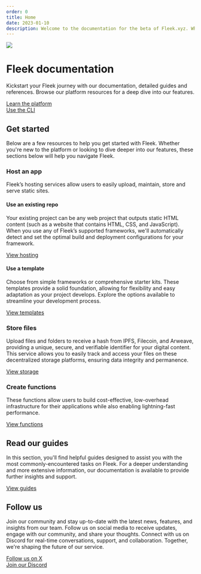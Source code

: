 ```yaml
---
order: 0
title: Home
date: 2023-01-10
description: Welcome to the documentation for the beta of Fleek.xyz. Whether you are an expert or an absolute beginner, you'll find your answers here.
---
```



![](./docs-hero-fleek.svg)

# Fleek documentation

Kickstart your Fleek journey with our documentation, detailed guides and references. Browse our platform resources for a deep dive into our features.

<div className="justify-left mt-12 flex gap-16">
  <div className="typo-btn-l mb-32">
    <a href="/docs/platform">
      <ButtonYellow className="flex items-center justify-center gap-12">
        <div>Learn the platform</div>
      </ButtonYellow>
    </a>
  </div>

  <div className="typo-btn-l mb-32">
    <a href="/docs/cli">
      <ButtonGray className="flex items-center justify-center gap-12">
        <div>Use the CLI</div>
      </ButtonGray>
    </a>
  </div>
</div>

<div className="my-12 bg-gray-dark-6 p-[1px]" />

## Get started

Below are a few resources to help you get started with Fleek. Whether you're new to the platform or looking to dive deeper into our features, these sections below will help you navigate Fleek. 

<div className="my-12 bg-gray-dark-6 p-[1px]" />

### Host an app

Fleek’s hosting services allow users to easily upload, maintain, store and serve static sites.

#### Use an existing repo

Your existing project can be any web project that outputs static HTML content (such as a website that contains HTML, CSS, and JavaScript). When you use any of Fleek’s supported frameworks, we'll automatically detect and set the optimal build and deployment configurations for your framework.

<div className="typo-btn-l mb-32">
  <a href="/docs/platform/hosting">
    <ButtonGray className="flex items-center justify-center gap-12">
      <div>View hosting</div>
    </ButtonGray>
  </a>
</div>

#### Use a template

Choose from simple frameworks or comprehensive starter kits. These templates provide a solid foundation, allowing for flexibility and easy adaptation as your project develops. Explore the options available to streamline your development process.

<div className="typo-btn-l mb-32">
  <a
    href="https://app.fleek.xyz/templates"
    target="_blank"
    rel="noopener noreferrer"
  >
    <ButtonGray className="flex items-center justify-center gap-12">
      <div>View templates</div>
    </ButtonGray>
  </a>
</div>

<div className="my-12 bg-gray-dark-6 p-[1px]" />

### Store files

Upload files and folders to receive a hash from IPFS, Filecoin, and Arweave, providing a unique, secure, and verifiable identifier for your digital content. This service allows you to easily track and access your files on these decentralized storage platforms, ensuring data integrity and permanence.

<div className="typo-btn-l mb-32">
  <a href="/docs/platform/storage">
    <ButtonGray className="flex items-center justify-center gap-12">
      <div>View storage</div>
    </ButtonGray>
  </a>
</div>

<div className="my-12 bg-gray-dark-6 p-[1px]" />

### Create functions

These functions allow users to build cost-effective, low-overhead infrastructure for their applications while also enabling lightning-fast performance.

<div className="typo-btn-l mb-32">
  <a href="/docs/platform/fleek-functions">
    <ButtonGray className="flex items-center justify-center gap-12">
      <div>View functions</div>
    </ButtonGray>
  </a>
</div>

<div className="my-12 bg-gray-dark-6 p-[1px]" />

## Read our guides

In this section, you'll find helpful guides designed to assist you with the most commonly-encountered tasks on Fleek. For a deeper understanding and more extensive information, our documentation is available to provide further insights and support.

<div className="typo-btn-l mb-32">
  <a href="/guides" target="_blank" rel="noopener noreferrer">
    <ButtonGray className="flex items-center justify-center gap-12">
      <div>View guides</div>
    </ButtonGray>
  </a>
</div>

<div className="my-12 bg-gray-dark-6 p-[1px]" />

## Follow us

Join our community and stay up-to-date with the latest news, features, and insights from our team. Follow us on social media to receive updates, engage with our community, and share your thoughts. Connect with us on Discord for real-time conversations, support, and collaboration. Together, we're shaping the future of our service.

<div className="justify-left mt-12 flex gap-16">
  <div className="typo-btn-l mb-32">
    <a href="https://x.com/fleek" target="_blank" rel="noopener noreferrer">
      <ButtonGray className="flex items-center justify-center gap-12">
        <div>Follow us on X</div>
      </ButtonGray>
    </a>
  </div>

  <div className="typo-btn-l mb-32">
    <a
      href="https://discord.gg/fleek"
      target="_blank"
      rel="noopener noreferrer"
    >
      <ButtonGray className="flex items-center justify-center gap-12">
        <div>Join our Discord</div>
      </ButtonGray>
    </a>
  </div>
</div>
